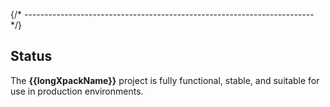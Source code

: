 
{/* ------------------------------------------------------------------------ */}

## Status

The **{{longXpackName}}** project is fully functional,
stable, and suitable for use in production environments.
